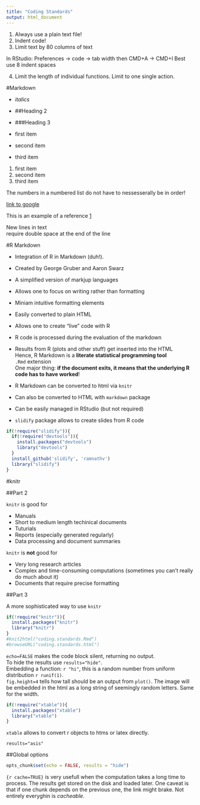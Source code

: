```yaml
---
title: "Coding Standards"
output: html_document
---
```


1. Always use a plain text file!
2. Indent code!
3. Limit text by 80 columns of text

In RStudio: Preferences -> code -> tab width
then CMD+A -> CMD+I
Best use 8 indent spaces

4. Limit the length of individual functions. Limit to one single action.

#Markdown

* *italics*

* ##Heading 2

* ###Heading 3

- first item
- second item
- third item

1. first item
2. second item
3. third item

The numbers in a numbered list do not have to nessesserally be in order!

[link to google](www.google.com)

This is an example of a reference [1]

New lines in text  
require double space at the end of the line

[1]: www.google.com "google"

#R Markdown

* Integration of R in Markdown (duh!).  
* Created by George Gruber and Aaron Swarz  
* A simplified version of markjup languages
* Allows one to focus on writing rather than formatting
* Miniam intuitive formatting elements
* Easily converted to plain HTML
* Allows one to create "live" code with R
* R code is processed during the evaluation of the markdown
* Results from R (plots and other stuff) get inserted into the HTML  
Hence, R Markdown is a **literate statistical programming tool**  
`.Rmd` extension  
One major thing: **if the document exits, it means that the underlying R code has to have worked**!

* R Markdown can be converted to html via `knitr`
* Can also be converted to HTML with `markdown` package
* Can be easily managed in RStudio (but not required)
* `slidify` package allows to create slides from R code

```r
if(!require("slidify")){
  if(!require("devtools")){
    install.packages("devtools")
    library("devtools")
  }
  install_github('slidify', 'ramnathv')
  library("slidify")
}
```

#knitr

##Part 2

`knitr` is good for

* Manuals
* Short to medium length techinical documents
* Tuturials
* Reports (especially generated regularly)
* Data processing and document summaries  

`knitr` is **not** good for  

* Very long research articles
* Complex and time-consuming computations (sometimes you can't really do much about it)
* Documents that require precise formatting

##Part 3

A more sophisticated way to use `knitr`

```r
if(!require("knitr")){
  install.packages("knitr")
  library("knitr")
}
#knit2html("coding.standards.Rmd")
#browseURL("coding.standards.html")
```
`echo=FALSE` makes the code block silent, returning no output.  
To hide the results use `results="hide"`.  
Embedding a function: `r "hi"`, this is a random number from uniform distribution `r runif(1)`.  
`fig.height=4` tells how tall should be an output from `plot()`. The image will be embedded in the html as a long 
string of seemingly random letters. Same for the width.  

```r
if(!require("xtable")){
  install.packages("xtable")
  library("xtable")
}
```

`xtable` allows to convert r objects to htms or latex directly.

`results="asis"` 

##Global options

```r
opts_chunk$set(echo = FALSE, results = "hide")

```

`{r cache=TRUE}` is very usefull when the computation takes a long time to process. The results get stored on the disk and loaded later. One caveat is that if one chunk depends on the previous one, the link might brake. Not entirely everyghin is *cacheable*.






